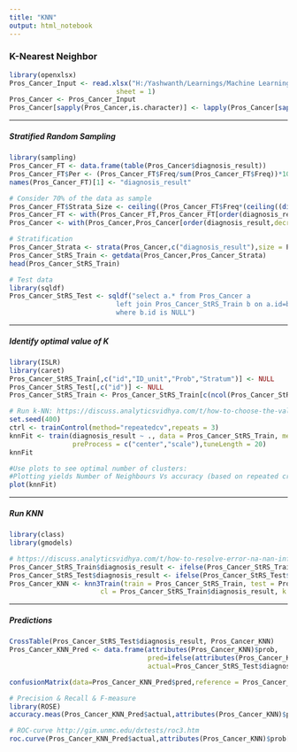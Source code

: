 ---
title: "KNN"
output: html_notebook
---

### **K-Nearest Neighbor** 

```{r,echo=FALSE,warning=FALSE}
library(openxlsx)
Pros_Cancer_Input <- read.xlsx("H:/Yashwanth/Learnings/Machine Learning/KNN/Prostate_Cancer.xlsx",
                           sheet = 1)
Pros_Cancer <- Pros_Cancer_Input
Pros_Cancer[sapply(Pros_Cancer,is.character)] <- lapply(Pros_Cancer[sapply(Pros_Cancer,is.character)],as.factor)
```

---

##### **Stratified Random Sampling**

```{r, echo=FALSE, warnings=FALSE}
library(sampling)
Pros_Cancer_FT <- data.frame(table(Pros_Cancer$diagnosis_result))
Pros_Cancer_FT$Per <- (Pros_Cancer_FT$Freq/sum(Pros_Cancer_FT$Freq))*100
names(Pros_Cancer_FT)[1] <- "diagnosis_result"

# Consider 70% of the data as sample
Pros_Cancer_FT$Strata_Size <- ceiling((Pros_Cancer_FT$Freq*(ceiling((dim(Pros_Cancer)[1]/100)*70)/sum(Pros_Cancer_FT$Freq))))
Pros_Cancer_FT <- with(Pros_Cancer_FT,Pros_Cancer_FT[order(diagnosis_result,decreasing = FALSE),])
Pros_Cancer <- with(Pros_Cancer,Pros_Cancer[order(diagnosis_result,decreasing = FALSE),])

# Stratification
Pros_Cancer_Strata <- strata(Pros_Cancer,c("diagnosis_result"),size = Pros_Cancer_FT$Strata_Size, method = "srswor")
Pros_Cancer_StRS_Train <- getdata(Pros_Cancer,Pros_Cancer_Strata)
head(Pros_Cancer_StRS_Train)

# Test data
library(sqldf)
Pros_Cancer_StRS_Test <- sqldf("select a.* from Pros_Cancer a 
                           left join Pros_Cancer_StRS_Train b on a.id=b.id
                           where b.id is NULL")
```

---

##### **Identify optimal value of K**

```{r, echo=FALSE, warnings=FALSE}
library(ISLR)
library(caret)
Pros_Cancer_StRS_Train[,c("id","ID_unit","Prob","Stratum")] <- NULL
Pros_Cancer_StRS_Test[,c("id")] <- NULL
Pros_Cancer_StRS_Train <- Pros_Cancer_StRS_Train[c(ncol(Pros_Cancer_StRS_Train),1:ncol(Pros_Cancer_StRS_Train)-1)]

# Run k-NN: https://discuss.analyticsvidhya.com/t/how-to-choose-the-value-of-k-in-knn-algorithm/2606/3
set.seed(400)
ctrl <- trainControl(method="repeatedcv",repeats = 3)
knnFit <- train(diagnosis_result ~ ., data = Pros_Cancer_StRS_Train, method = "knn", trControl = ctrl, 
                preProcess = c("center","scale"),tuneLength = 20)
knnFit

#Use plots to see optimal number of clusters:
#Plotting yields Number of Neighbours Vs accuracy (based on repeated cross validation)
plot(knnFit)
```

---

##### **Run KNN**

```{r, echo=FALSE, warnings=FALSE}
library(class)
library(gmodels)

# https://discuss.analyticsvidhya.com/t/how-to-resolve-error-na-nan-inf-in-foreign-function-call-arg-6-in-knn/7280/4
Pros_Cancer_StRS_Train$diagnosis_result <- ifelse(Pros_Cancer_StRS_Train$diagnosis_result=="M",1,0) 
Pros_Cancer_StRS_Test$diagnosis_result <- ifelse(Pros_Cancer_StRS_Test$diagnosis_result=="M",1,0)
Pros_Cancer_KNN <- knn3Train(train = Pros_Cancer_StRS_Train, test = Pros_Cancer_StRS_Test,
                       cl = Pros_Cancer_StRS_Train$diagnosis_result, k = 17, prob = T)
```

---

##### **Predictions**

```{r, echo=FALSE, warnings=FALSE}
CrossTable(Pros_Cancer_StRS_Test$diagnosis_result, Pros_Cancer_KNN)
Pros_Cancer_KNN_Pred <- data.frame(attributes(Pros_Cancer_KNN)$prob,
                                   pred=ifelse(attributes(Pros_Cancer_KNN)$prob[,2]>0.5,1,0),
                                   actual=Pros_Cancer_StRS_Test$diagnosis_result)

confusionMatrix(data=Pros_Cancer_KNN_Pred$pred,reference = Pros_Cancer_KNN_Pred$actual, positive = "1")

# Precision & Recall & F-measure
library(ROSE)
accuracy.meas(Pros_Cancer_KNN_Pred$actual,attributes(Pros_Cancer_KNN)$prob[,2])

# ROC-curve http://gim.unmc.edu/dxtests/roc3.htm
roc.curve(Pros_Cancer_KNN_Pred$actual,attributes(Pros_Cancer_KNN)$prob[,2], plotit = F)
```




